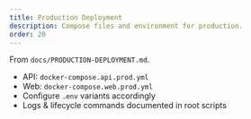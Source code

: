 ```yaml
---
title: Production Deployment
description: Compose files and environment for production.
order: 20
---
```


From `docs/PRODUCTION-DEPLOYMENT.md`.

- API: `docker-compose.api.prod.yml`
- Web: `docker-compose.web.prod.yml`
- Configure `.env` variants accordingly
- Logs & lifecycle commands documented in root scripts
